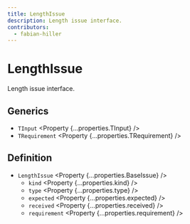 ```yaml
---
title: LengthIssue
description: Length issue interface.
contributors:
  - fabian-hiller
---
```



# LengthIssue

Length issue interface.

## Generics

- `TInput` <Property {...properties.TInput} />
- `TRequirement` <Property {...properties.TRequirement} />

## Definition

- `LengthIssue` <Property {...properties.BaseIssue} />
  - `kind` <Property {...properties.kind} />
  - `type` <Property {...properties.type} />
  - `expected` <Property {...properties.expected} />
  - `received` <Property {...properties.received} />
  - `requirement` <Property {...properties.requirement} />
